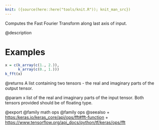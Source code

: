 ```yaml
---
knit: ({source(here::here("tools/knit.R")); knit_man_src})
---
```

Computes the Fast Fourier Transform along last axis of input.

@description

# Examples
```r
x = c(k_array(c(1., 2.)),
      k_array(c(0., 1.)))
k_fft(x)
```

@returns
A list containing two tensors - the real and imaginary parts of the
output tensor.

@param x
list of the real and imaginary parts of the input tensor. Both
tensors provided should be of floating type.

@export
@family math ops
@family ops
@seealso
+ <https:/keras.io/keras_core/api/ops/fft#fft-function>
+ <https://www.tensorflow.org/api_docs/python/tf/keras/ops/fft>
